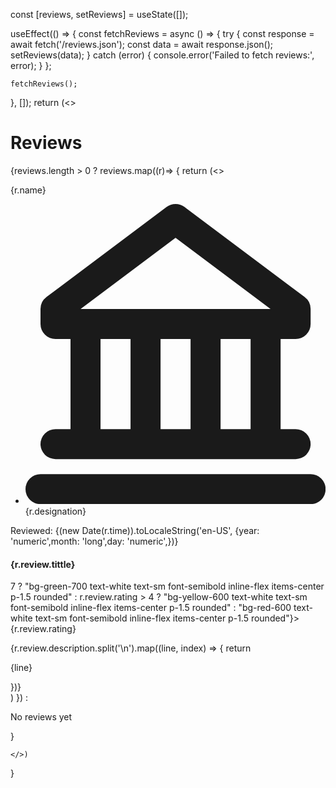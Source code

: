 

const [reviews, setReviews] = useState([]);

  useEffect(() => {
    const fetchReviews = async () => {
      try {
        const response = await fetch('/reviews.json');
        const data = await response.json();
        setReviews(data);
      } catch (error) {
        console.error('Failed to fetch reviews:', error);
      }
    };

    fetchReviews();
  }, []);
    return (<>
    <h1>Reviews</h1>
<article className="md:gap-8 md:grid md:grid-cols-3" style={{}}>
    {reviews.length > 0 ? reviews.map((r)=> {
        return (<>
            <div>
        <div className="flex items-center mb-6">
            <img className="w-10 h-10 rounded-full" src={r.image} alt=""/>
            <div className="ms-4 font-medium dark:text-white">
                <p>{r.name}</p>
                <div className="flex items-center text-sm text-gray-500 dark:text-gray-400">
                    <span class={`fi fi-${r.country}`}></span>
                </div>
            </div>
        </div>
        <ul className="space-y-4 text-sm text-gray-500 dark:text-gray-400">
            <li className="flex items-center"><svg className="w-3 h-3 me-2" aria-hidden="true" xmlns="http://www.w3.org/2000/svg" fill="none" viewBox="0 0 20 20">
    <path stroke="currentColor" stroke-linecap="round" stroke-linejoin="round" stroke-width="2" d="M4 15V9m4 6V9m4 6V9m4 6V9M2 16h16M1 19h18M2 7v1h16V7l-8-6-8 6Z"/></svg>{r.designation}</li>
        </ul>
    </div>
    <div className="col-span-2 mt-6 md:mt-0">
        <div className="flex items-start mb-5">
            <div className="pe-4">
                <footer>
                    <p className="mb-2 text-sm text-gray-500 dark:text-gray-400">Reviewed: <time dateTime={r.time}>{(new Date(r.time)).toLocaleString('en-US', {year: 'numeric',month: 'long',day: 'numeric',})}</time></p>
                </footer>
                <h4 className="text-xl font-bold text-gray-900 dark:text-white">{r.review.tittle}</h4>
            </div>
        <p className={r.review.rating > 7 ? "bg-green-700 text-white text-sm font-semibold inline-flex items-center p-1.5 rounded" : r.review.rating > 4 ? "bg-yellow-600 text-white text-sm font-semibold inline-flex items-center p-1.5 rounded" : "bg-red-600 text-white text-sm font-semibold inline-flex items-center p-1.5 rounded"}>{r.review.rating}</p>        
        </div>
        {r.review.description.split('\n').map((line, index) => {
            return <p className="mb-2 text-gray-500 dark:text-gray-400">{line}</p>
        })}
    </div></>)
    }) : <p>No reviews yet</p>}
</article>

    </>)
}